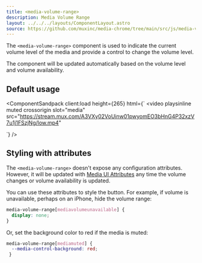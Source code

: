 ```yaml
---
title: <media-volume-range>
description: Media Volume Range
layout: ../../../layouts/ComponentLayout.astro
source: https://github.com/muxinc/media-chrome/tree/main/src/js/media-volume-range.js
---
```



The `<media-volume-range>` component is used to indicate the current volume level of the media and provide a control to change the volume level.

The component will be updated automatically based on the volume level and volume availability. 

## Default usage

<ComponentSandpack
  client:load
  height={265}
  html={`<media-controller defaultsubtitles>
  <video
    playsinline muted crossorigin
    slot="media"
    src="https://stream.mux.com/A3VXy02VoUinw01pwyomEO3bHnG4P32xzV7u1j1FSzjNg/low.mp4"
  >
  </video>
  <media-control-bar>
    <media-mute-button></media-mute-button>
    <media-volume-range></media-volume-range>
  </media-control-bar>
</media-controller>`}
/>

## Styling with attributes

The `<media-volume-range>` doesn't expose any configuration attributes.
However, it will be updated with [Media UI Attributes](#media-ui-attributes) any time the volume changes or volume availability is updated.

You can use these attributes to style the button. For example, if volume is unavailable, perhaps on an iPhone, hide the volume range:

```css
media-volume-range[mediavolumeunavailable] {
  display: none;
}
```

Or, set the background color to red if the media is muted:

```css
media-volume-range[mediamuted] {
  --media-control-background: red;
 }
```
